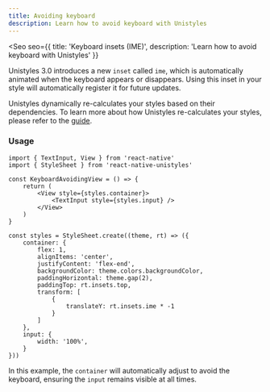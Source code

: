 ```yaml
---
title: Avoiding keyboard
description: Learn how to avoid keyboard with Unistyles
---
```



<Seo
    seo={{
        title: 'Keyboard insets (IME)',
        description: 'Learn how to avoid keyboard with Unistyles'
    }}
>

Unistyles 3.0 introduces a new `inset` called `ime`, which is automatically animated when the keyboard appears or disappears.
Using this inset in your style will automatically register it for future updates.

Unistyles dynamically re-calculates your styles based on their dependencies. To learn more about how Unistyles re-calculates your styles, please refer to the [guide](/v3/start/how-unistyles-works).

### Usage

```tsx /rt.insets.ime/
import { TextInput, View } from 'react-native'
import { StyleSheet } from 'react-native-unistyles'

const KeyboardAvoidingView = () => {
    return (
        <View style={styles.container}>
            <TextInput style={styles.input} />
        </View>
    )
}

const styles = StyleSheet.create((theme, rt) => ({
    container: {
        flex: 1,
        alignItems: 'center',
        justifyContent: 'flex-end',
        backgroundColor: theme.colors.backgroundColor,
        paddingHorizontal: theme.gap(2),
        paddingTop: rt.insets.top,
        transform: [
            {
                translateY: rt.insets.ime * -1
            }
        ]
    },
    input: {
        width: '100%',
    }
}))
```

In this example, the `container` will automatically adjust to avoid the keyboard, ensuring the `input` remains visible at all times.


</Seo>
